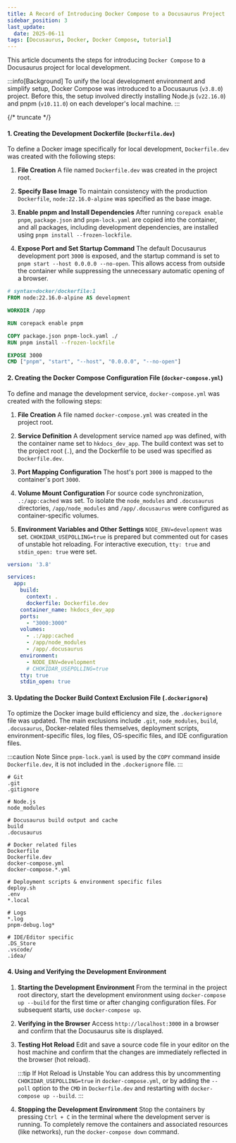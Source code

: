 ```yaml
---
title: A Record of Introducing Docker Compose to a Docusaurus Project
sidebar_position: 3
last_update:
  date: 2025-06-11
tags: [Docusaurus, Docker, Docker Compose, tutorial]
---
```


This article documents the steps for introducing `Docker Compose` to a Docusaurus project for local development.

:::info[Background]
To unify the local development environment and simplify setup, Docker Compose was introduced to a Docusaurus (`v3.8.0`) project. Before this, the setup involved directly installing Node.js (`v22.16.0`) and pnpm (`v10.11.0`) on each developer's local machine.
:::

{/* truncate */}

#### 1. Creating the Development Dockerfile (`Dockerfile.dev`)

To define a Docker image specifically for local development, `Dockerfile.dev` was created with the following steps:

1.  **File Creation**
    A file named `Dockerfile.dev` was created in the project root.

2.  **Specify Base Image**
    To maintain consistency with the production `Dockerfile`, `node:22.16.0-alpine` was specified as the base image.

3.  **Enable pnpm and Install Dependencies**
    After running `corepack enable pnpm`, `package.json` and `pnpm-lock.yaml` are copied into the container, and all packages, including development dependencies, are installed using `pnpm install --frozen-lockfile`.

4.  **Expose Port and Set Startup Command**
    The default Docusaurus development port `3000` is exposed, and the startup command is set to `pnpm start --host 0.0.0.0 --no-open`. This allows access from outside the container while suppressing the unnecessary automatic opening of a browser.

```dockerfile title="Dockerfile.dev"
# syntax=docker/dockerfile:1
FROM node:22.16.0-alpine AS development

WORKDIR /app

RUN corepack enable pnpm

COPY package.json pnpm-lock.yaml ./
RUN pnpm install --frozen-lockfile

EXPOSE 3000
CMD ["pnpm", "start", "--host", "0.0.0.0", "--no-open"]
```

#### 2. Creating the Docker Compose Configuration File (`docker-compose.yml`)

To define and manage the development service, `docker-compose.yml` was created with the following steps:

1.  **File Creation**
    A file named `docker-compose.yml` was created in the project root.

2.  **Service Definition**
    A development service named `app` was defined, with the container name set to `hkdocs_dev_app`. The build context was set to the project root (`.`), and the Dockerfile to be used was specified as `Dockerfile.dev`.

3.  **Port Mapping Configuration**
    The host's port `3000` is mapped to the container's port `3000`.

4.  **Volume Mount Configuration**
    For source code synchronization, `.:/app:cached` was set. To isolate the `node_modules` and `.docusaurus` directories, `/app/node_modules` and `/app/.docusaurus` were configured as container-specific volumes.

5.  **Environment Variables and Other Settings**
    `NODE_ENV=development` was set. `CHOKIDAR_USEPOLLING=true` is prepared but commented out for cases of unstable hot reloading. For interactive execution, `tty: true` and `stdin_open: true` were set.

```yaml title="docker-compose.yml"
version: '3.8'

services:
  app:
    build:
      context: .
      dockerfile: Dockerfile.dev
    container_name: hkdocs_dev_app
    ports:
      - "3000:3000"
    volumes:
      - .:/app:cached
      - /app/node_modules
      - /app/.docusaurus
    environment:
      - NODE_ENV=development
      # CHOKIDAR_USEPOLLING=true
    tty: true
    stdin_open: true
```

#### 3. Updating the Docker Build Context Exclusion File (`.dockerignore`)

To optimize the Docker image build efficiency and size, the `.dockerignore` file was updated. The main exclusions include `.git`, `node_modules`, `build`, `.docusaurus`, Docker-related files themselves, deployment scripts, environment-specific files, log files, OS-specific files, and IDE configuration files.

:::caution Note
Since `pnpm-lock.yaml` is used by the `COPY` command inside `Dockerfile.dev`, it is not included in the `.dockerignore` file.
:::

```dockerignore title=".dockerignore"
# Git
.git
.gitignore

# Node.js
node_modules

# Docusaurus build output and cache
build
.docusaurus

# Docker related files
Dockerfile
Dockerfile.dev
docker-compose.yml
docker-compose.*.yml

# Deployment scripts & environment specific files
deploy.sh
.env
*.local

# Logs
*.log
pnpm-debug.log*

# IDE/Editor specific
.DS_Store
.vscode/
.idea/
```

#### 4. Using and Verifying the Development Environment

1.  **Starting the Development Environment**
    From the terminal in the project root directory, start the development environment using `docker-compose up --build` for the first time or after changing configuration files. For subsequent starts, use `docker-compose up`.

2.  **Verifying in the Browser**
    Access `http://localhost:3000` in a browser and confirm that the Docusaurus site is displayed.

3.  **Testing Hot Reload**
    Edit and save a source code file in your editor on the host machine and confirm that the changes are immediately reflected in the browser (hot reload).

    :::tip If Hot Reload is Unstable
    You can address this by uncommenting `CHOKIDAR_USEPOLLING=true` in `docker-compose.yml`, or by adding the `--poll` option to the `CMD` in `Dockerfile.dev` and restarting with `docker-compose up --build`.
    :::

4.  **Stopping the Development Environment**
    Stop the containers by pressing `Ctrl + C` in the terminal where the development server is running. To completely remove the containers and associated resources (like networks), run the `docker-compose down` command.
